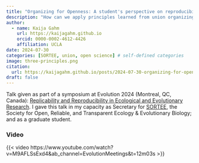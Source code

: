 ```yaml
---
title: "Organizing for Openness: A student's perspective on reproducibility efforts in Eco-Evo"
description: "How can we apply principles learned from union organizing toward organizing for change in open science? What has SORTEE done to further these goals, and what can we do at our own institutions?"
author:
  - name: Kaija Gahm
    url: https://kaijagahm.github.io
    orcid: 0000-0002-4612-4426
    affiliation: UCLA
date: 2024-07-30
categories: [SORTEE, union, open science] # self-defined categories
image: three-principles.png
citation:
  url: https://kaijagahm.github.io/posts/2024-07-30-organizing-for-openness
draft: false
---
```


Talk given as part of a symposium at Evolution 2024 (Montreal, QC, Canada):  [Replicability and Reproducibility in Ecological and Evolutionary Research](https://www.youtube.com/watch?v=M9AFLSsExd4). I gave this talk in my capacity as Secretary for [SORTEE](sortee.org), the Society for Open, Reliable, and Transparent Ecology & Evolutionary Biology; and as a graduate student.

### Video

{{< video https://www.youtube.com/watch?v=M9AFLSsExd4&ab_channel=EvolutionMeetings&t=12m03s >}}
